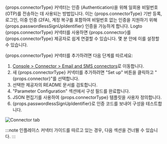 
{props.connectorType} 커넥터는 인증 (Authentication)을 위해 일회용 비밀번호 (OTP)를 전송하는 데 사용되는 방법입니다. 이는 {props.connectorType} 기반 등록, 로그인, 이중 인증 (2FA), 계정 복구를 포함하여 비밀번호 없는 인증을 지원하기 위해 {props.passwordlessSignUpIdentifier} 인증을 가능하게 합니다.
Logto {props.connectorType} 커넥터를 사용하면 {props.connector}를 {props.connectorType} 제공자로 쉽게 연결할 수 있습니다. 몇 분 안에 이를 설정할 수 있습니다.

{props.connectorType} 커넥터를 추가하려면 다음 단계를 따르세요:

1. [Console > Connector > Email and SMS connectors](https://cloud.logto.io/to/connectors/passwordless)로 이동합니다.
2. 새 {props.connectorType} 커넥터를 추가하려면 "Set up" 버튼을 클릭하고 "{props.connector}"를 선택합니다.
3. 선택한 제공자의 README 문서를 검토합니다.
4. "Parameter Configuration" 섹션에서 구성 필드를 완료합니다.
5. JSON 편집기를 사용하여 {props.connectorType} 템플릿을 사용자 정의합니다.
6. {props.passwordlessSignUpIdentifier}로 인증 코드를 보내어 구성을 테스트합니다.

<img src={connectorTabPasswordlessImage} alt="Connector tab" />

:::note
인플레이스 커넥터 가이드를 따르고 있는 경우, 다음 섹션을 건너뛸 수 있습니다.
:::
